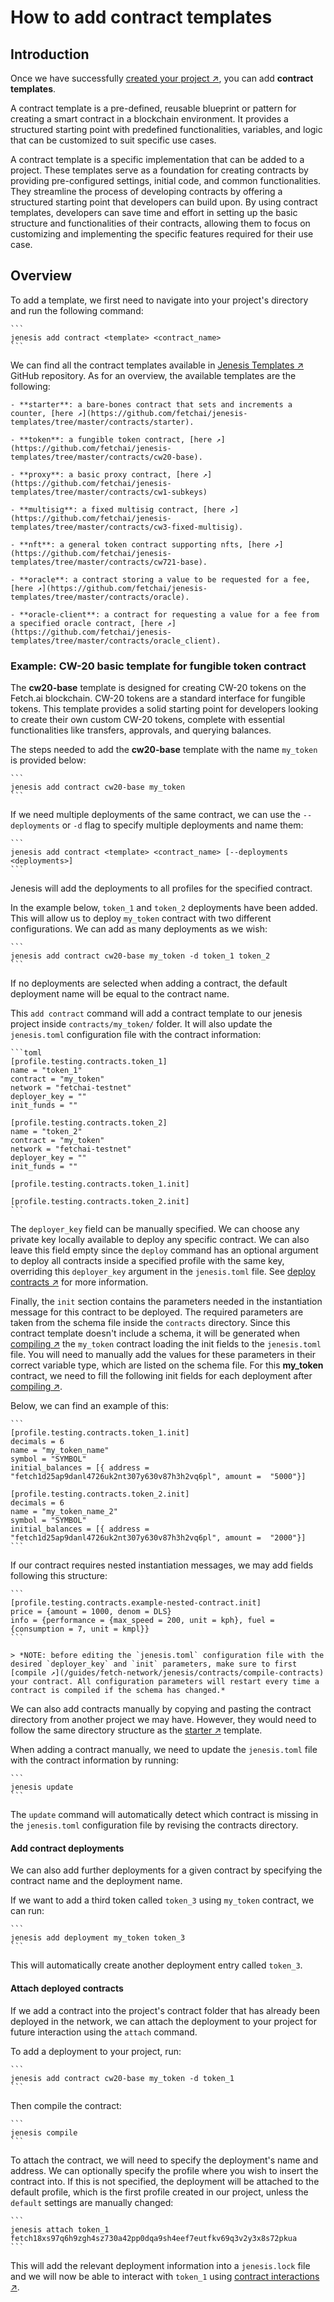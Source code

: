 # How to add contract templates

## Introduction

Once we have successfully [created your project ↗️](/guides/fetch-network/jenesis/getting-started#create-a-new-project), you can add **contract templates**.

A contract template is a pre-defined, reusable blueprint or pattern for creating a smart contract in a blockchain environment. It provides a structured starting point with predefined functionalities, variables, and logic that can be customized to suit specific use cases.

 A contract template is a specific implementation that can be added to a project. These templates serve as a foundation for creating contracts by providing pre-configured settings, initial code, and common functionalities. They streamline the process of developing contracts by offering a structured starting point that developers can build upon. By using contract templates, developers can save time and effort in setting up the basic structure and functionalities of their contracts, allowing them to focus on customizing and implementing the specific features required for their use case.

## Overview

To add a template, we first need to navigate into your project's directory and run the following command:

    ```
    jenesis add contract <template> <contract_name>
    ```

We can find all the contract templates available in [Jenesis Templates ↗️](https://github.com/fetchai/jenesis-templates) GitHub repository. As for an overview, the available templates are the following:

    - **starter**: a bare-bones contract that sets and increments a counter, [here ↗️](https://github.com/fetchai/jenesis-templates/tree/master/contracts/starter).

    - **token**: a fungible token contract, [here ↗️](https://github.com/fetchai/jenesis-templates/tree/master/contracts/cw20-base).

    - **proxy**: a basic proxy contract, [here ↗️](https://github.com/fetchai/jenesis-templates/tree/master/contracts/cw1-subkeys)

    - **multisig**: a fixed multisig contract, [here ↗️](https://github.com/fetchai/jenesis-templates/tree/master/contracts/cw3-fixed-multisig).

    - **nft**: a general token contract supporting nfts, [here ↗️](https://github.com/fetchai/jenesis-templates/tree/master/contracts/cw721-base).

    - **oracle**: a contract storing a value to be requested for a fee, [here ↗️](https://github.com/fetchai/jenesis-templates/tree/master/contracts/oracle).

    - **oracle-client**: a contract for requesting a value for a fee from a specified oracle contract, [here ↗️](https://github.com/fetchai/jenesis-templates/tree/master/contracts/oracle_client).

### Example: CW-20 basic template for fungible token contract

The **cw20-base** template is designed for creating CW-20 tokens on the Fetch.ai blockchain. CW-20 tokens are a standard interface for fungible tokens. This template provides a solid starting point for developers looking to create their own custom CW-20 tokens, complete with essential functionalities like transfers, approvals, and querying balances.

The steps needed to add the **cw20-base** template with the name `my_token` is provided below:

    ```
    jenesis add contract cw20-base my_token
    ```

If we need multiple deployments of the same contract, we can use the `--deployments` or `-d` flag to specify multiple deployments and name them:

    ```
    jenesis add contract <template> <contract_name> [--deployments <deployments>]
    ```

Jenesis will add the deployments to all profiles for the specified contract.

In the example below, `token_1` and `token_2` deployments have been added. This will allow us to deploy `my_token` contract with two different configurations. We can add as many deployments as we wish:

    ```
    jenesis add contract cw20-base my_token -d token_1 token_2
    ```

If no deployments are selected when adding a contract, the default deployment name will be equal to the contract name.

This `add contract` command will add a contract template to our jenesis project inside `contracts/my_token/` folder. It will also update the `jenesis.toml` configuration file with the contract information:

    ```toml
    [profile.testing.contracts.token_1]
    name = "token_1"
    contract = "my_token"
    network = "fetchai-testnet"
    deployer_key = ""
    init_funds = ""

    [profile.testing.contracts.token_2]
    name = "token_2"
    contract = "my_token"
    network = "fetchai-testnet"
    deployer_key = ""
    init_funds = ""

    [profile.testing.contracts.token_1.init]

    [profile.testing.contracts.token_2.init]
    ```

The `deployer_key` field can be manually specified. We can choose any private key locally available to deploy any specific contract. We can also leave this field empty since the `deploy` command has an optional argument to deploy all contracts inside a specified profile with the same key, overriding this `deployer_key` argument in the `jenesis.toml` file. See [deploy contracts ↗️](/guides/fetch-network/jenesis/contracts/deploy-contracts) for more information.

Finally, the `init` section contains the parameters needed in the instantiation message for this contract to be deployed. The required parameters are taken from the schema file inside the `contracts` directory. Since this contract template doesn't include a schema, it will be generated when [compiling ↗️](/guides/fetch-network/jenesis/contracts/compile-contracts) the `my_token` contract loading the init fields to the `jenesis.toml` file. You will need to manually add the values for these parameters in their correct variable type, which are listed on the schema file. For this  **my_token** contract, we need to fill the following init fields for each deployment after [compiling ↗️](/guides/fetch-network/jenesis/contracts/compile-contracts).

Below, we can find an example of this:

    ```
    [profile.testing.contracts.token_1.init]
    decimals = 6
    name = "my_token_name"
    symbol = "SYMBOL"
    initial_balances = [{ address = "fetch1d25ap9danl4726uk2nt307y630v87h3h2vq6pl", amount =  "5000"}]

    [profile.testing.contracts.token_2.init]
    decimals = 6
    name = "my_token_name_2"
    symbol = "SYMBOL"
    initial_balances = [{ address = "fetch1d25ap9danl4726uk2nt307y630v87h3h2vq6pl", amount =  "2000"}]
    ```

If our contract requires nested instantiation messages, we may add fields following this structure:

    ```
    [profile.testing.contracts.example-nested-contract.init]
    price = {amount = 1000, denom = DLS}
    info = {performance = {max_speed = 200, unit = kph}, fuel = {consumption = 7, unit = kmpl}}
    ```

    > *NOTE: before editing the `jenesis.toml` configuration file with the desired `deployer_key` and `init` parameters, make sure to first [compile ↗️](/guides/fetch-network/jenesis/contracts/compile-contracts) your contract. All configuration parameters will restart every time a contract is compiled if the schema has changed.*

We can also add contracts manually by copying and pasting the contract directory from another project we may have. However, they would need to follow the same directory structure as the [starter ↗️](https://github.com/fetchai/jenesis-templates/tree/master/contracts/starter) template.

When adding a contract manually, we need to update the `jenesis.toml` file with the contract information by running:

    ```
    jenesis update
    ```

The `update` command will automatically detect which contract is missing in the `jenesis.toml` configuration file by revising the contracts directory.

#### Add contract deployments

We can also add further deployments for a given contract by specifying the contract name and the deployment name.

If we want to add a third token called `token_3` using `my_token` contract, we can run:

    ```
    jenesis add deployment my_token token_3
    ```

This will automatically create another deployment entry called `token_3`.

#### Attach deployed contracts

If we add a contract into the project's contract folder that has already been deployed in the network, we can attach the deployment to your project for future interaction using the `attach` command.

To add a deployment to your project, run:

    ```
    jenesis add contract cw20-base my_token -d token_1
    ```

Then compile the contract:

    ```
    jenesis compile
    ```

To attach the contract, we will need to specify the deployment's name and address. We can optionally specify the profile where you wish to insert the contract into. If this is not specified, the deployment will be attached to the default profile, which is the first profile created in our project, unless the `default` settings are manually changed:

    ```
    jenesis attach token_1 fetch18xs97q6h9zgh4sz730a42pp0dqa9sh4eef7eutfkv69q3v2y3x8s72pkua
    ```

This will add the relevant deployment information into a `jenesis.lock` file and we will now be able to interact with `token_1` using [contract interactions ↗️](/guides/fetch-network/jenesis/contracts/contracts-interaction).
